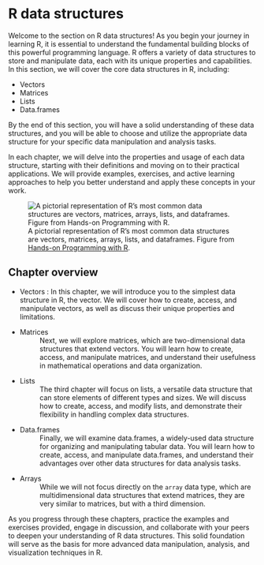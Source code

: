 # R data structures

Welcome to the section on R data structures! As you begin your journey in
learning R, it is essential to understand the fundamental building blocks of
this powerful programming language. R offers a variety of data structures to
store and manipulate data, each with its unique properties and capabilities. In
this section, we will cover the core data structures in R, including:

* Vectors 
* Matrices 
* Lists 
* Data.frames

By the end of this section, you will have a solid understanding of these data
structures, and you will be able to choose and utilize the appropriate data
structure for your specific data manipulation and analysis tasks.

In each chapter, we will delve into the properties and usage of each data
structure, starting with their definitions and moving on to their practical
applications. We will provide examples, exercises, and active learning
approaches to help you better understand and apply these concepts in your work.

![A pictorial representation of R’s most common data structures are vectors, matrices, arrays, lists, and dataframes. Figure from [Hands-on Programming with R](https://rstudio-education.github.io/hopr/).](images/hopr_0306.png){#fig-data-structures}


## Chapter overview

* Vectors : In this chapter, we will introduce you to the simplest data
  structure in R, the vector. We will cover how to create, access, and
  manipulate vectors, as well as discuss their unique properties and
  limitations.
* Matrices
  : Next, we will explore matrices, which are two-dimensional data structures
  that extend vectors. You will learn how to create, access, and manipulate
  matrices, and understand their usefulness in mathematical operations and data
  organization.
* Lists
  : The third chapter will focus on lists, a versatile data structure that can
  store elements of different types and sizes. We will discuss how to create,
  access, and modify lists, and demonstrate their flexibility in handling
  complex data structures.
* Data.frames
  : Finally, we will examine data.frames, a widely-used data structure for
  organizing and manipulating tabular data. You will learn how to create,
  access, and manipulate data.frames, and understand their advantages over
  other data structures for data analysis tasks.
* Arrays
  : While we will not focus directly on the `array` data type, which are
  multidimensional data structures that extend matrices, they are very similar
  to matrices, but with a third dimension. 


As you progress through these chapters, practice the
examples and exercises provided, engage in discussion, and collaborate
with your peers to deepen your understanding of R data structures. This solid
foundation will serve as the basis for more advanced data manipulation,
analysis, and visualization techniques in R.

